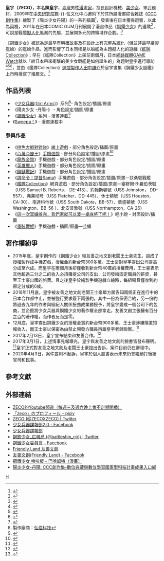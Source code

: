 {{expand|time=2016-5-24}}
{{copy edit|time=2016-5-24}}
{{Infobox 漫画家|姓名=皇宇<br>（ZECO）|本名=陳皇宇|出生地點=|國籍={{ROC-TW}}|出生日期=|職業=[[漫画家|漫画家]]|活躍時期=|類型=[[少年漫画|少年漫画]]|代表作=《[[少女兵器(Girl_Arms)|少女兵器(Girl Arms)]]》系列<br>《[[钢铁少女|鋼鐵少女]]》系列|獎項=}}

'''皇宇（ZECO）'''，本名'''陳皇宇'''，[[臺灣|臺灣]]男性[[漫畫家|漫畫家]]，擅長設計機械、[[美少女|美少女]]、軍武題材，2009年在[[中央研究院|中央研究院]]數-{}-位文化中心邀約下於其所屬漫畫綜合雜誌《[[CCC創作集|CCC創作集]]》繪製了《陽炎少女丹陽》的一系列插圖<ref>{{Cite news|url=http://digitalarchives.tw/Theme/CCC/CCC2/CCC2_b.jsp|title=陽炎少女-丹陽: CCC創作集-數位典藏與數位學習國家型科技計畫成果入口網|language=zh-tw|publisher=典藏台灣 Taiwan Digitalarchives|author=典藏台灣|accessdate=2016-05-24|archive-date=2016-05-17|archive-url=https://web.archive.org/web/20160517024924/http://digitalarchives.tw/Theme/CCC/CCC2/CCC2_b.jsp|dead-url=no}}</ref>，發表後在日本獲得迴響，以此為契機，2011年在日本COMIC GUM月刊展開了漫畫作品《[[钢铁少女|鋼鐵少女]]》的連載<ref>{{Cite news|url=http://gnn.gamer.com.tw/6/55816.html|title=彭傑《方舟奇航》及皇宇惟丞《鋼鐵少女》單行本上市簽名會登場|language=zh-tw|publisher=巴哈姆特|author=GNN 記者 阿Lu 報導|date=2011-07-24|accessdate=2016-07-05|archive-date=2016-09-20|archive-url=https://web.archive.org/web/20160920054606/http://gnn.gamer.com.tw/6/55816.html|dead-url=no}}</ref>，可說是戰艦[[擬人化|擬人化]]風潮的先驅，並展開多元的跨領域作企劃。<ref>{{Cite news|url=http://www.friendly-land.com/tw/author.php?uid=4|title=皇宇（ZECO）|language=zh-tw|publisher=友善文創|author=友善文創|accessdate=2016-05-24|archive-date=2016-06-30|archive-url=https://web.archive.org/web/20160630234750/http://www.friendly-land.com/tw/author.php?uid=4|dead-url=no}}</ref>

《鋼鐵少女》被認為是最早有明確故事及在設計上有完整系統化（但並非最早繪製艦娘）的艦娘作品，進而影響了日本同樣是以船艦為主題擬人化的遊戲《[[艦隊Collection|艦隊Collection]]》；早在《艦隊Collection》上架前兩個月，日本[[網路媒體|網路媒體]][[GAME_Watch|GAME Watch]]就以「給日本帶來衝擊的美少女戰艦是如何誕生的」為題對皇宇進行專訪<ref>{{Cite news|url=https://www.facebook.com/friendlyland/posts/416527551762287|title=日本網路媒體「GAME Watch」來台專訪皇宇老師工作室\^o^/|language=zh-tw|publisher=Facebook|author=友善文創(Friendly Land)|date=2013-02-05|accessdate=2016-07-05|archive-date=2017-03-11|archive-url=https://web.archive.org/web/20170311142941/https://www.facebook.com/friendlyland/posts/416527551762287|dead-url=no}}</ref><ref>{{Cite news|url=http://game.watch.impress.co.jp/docs/interview/586302.html|title=「少女兵器」、「鋼鉄少女」作者 皇宇（ZECO）氏特別インタビュー|publisher=GAME Watch|author=中村聖司|date=2013-02-04|accessdate=2016-07-05|archive-date=2016-08-15|archive-url=https://web.archive.org/web/20160815103019/http://game.watch.impress.co.jp/docs/interview/586302.html|dead-url=no}}{{ja}}</ref><ref>{{Cite news|url=http://game.watch.impress.co.jp/docs/news/632651.html|title=「少女兵器」、「鋼鉄少女」作者 皇宇（ZECO）氏特別インタビュー 第2弾|publisher=GAME Watch|author=中村聖司|date=2014-01-28|accessdate=2016-07-05|archive-date=2016-08-15|archive-url=https://web.archive.org/web/20160815084744/http://game.watch.impress.co.jp/docs/news/632651.html|dead-url=no}}{{ja}}</ref>，並由《艦隊Collection》[[遊戲製作人|遊戲製作人]][[田中謙介|田中謙介]]於皇宇畫集《鋼鐵少女圖鑑》上市時撰寫了推薦文。<ref>{{Cite news|url=http://gnn.gamer.com.tw/6/92486.html|title=【TiCA14】皇宇《鋼鐵少女》連載再開 新畫冊由《艦隊收藏》製作人推薦《Battleship Girl》|language=zh-tw|publisher=巴哈姆特|author=GNN 記者 Jessica 報導|date=2014-02-04|accessdate=2016-05-24|archive-date=2016-05-24|archive-url=https://web.archive.org/web/20160524024902/http://gnn.gamer.com.tw/6/92486.html|dead-url=no}}</ref>

== 作品列表 ==
*《[[少女兵器(Girl_Arms)|少女兵器(Girl Arms)]]》系列<ref>製作廠商：[[弘煜科技|弘煜科技]]</ref>- 角色設定/插圖/原畫
*《陽炎少女 -丹陽-》 - 角色設定/插圖/原畫
*《[[鋼鐵少女|鋼鐵少女]]》系列 - 漫畫連載<ref>{{Cite news|url=https://www.wani.co.jp/event.php?id=4592|title=『Battleship Girl Tempest ―鋼鉄少女 嵐― （1）』ワニブックスオフィシャルサイト|publisher=WANI BOOKS ワニブックス|author=ワニブックス|accessdate=2016-05-24|archive-date=2016-06-22|archive-url=https://web.archive.org/web/20160622212141/https://www.wani.co.jp/event.php?id=4592|dead-url=no}}{{ja}}</ref>
*《[[Sweepa！|Sweepa！]]》 - 漫畫連載中

=== 參與作品 ===
*《[[桃色大戦對對碰|桃色大戦對對碰]]》[[線上遊戲|線上遊戲]] - 部分角色設定/插圖/原畫
*《[[百萬亞瑟王|百萬亞瑟王]]》[[手機遊戲|手機遊戲]] - 部分角色設定/插圖/原畫<ref>{{Cite news|url=http://gnn.gamer.com.tw/3/79513.html|title=《百萬亞瑟王》與《少女兵器》跨界合作 下波改版推出 6 款兵器娘卡牌《拡散性ミリオンアーサー》|language=zh-tw|publisher=巴哈姆特|author=GNN 記者 Jerry 報導|date=2013-04-26|accessdate=2016-05-24|archive-date=2016-08-21|archive-url=https://web.archive.org/web/20160821215539/http://gnn.gamer.com.tw/3/79513.html|dead-url=no}}</ref>
*《[[龍族金幣|龍族金幣]]》手機遊戲 - 部分角色設定/插圖/原畫
*《[[英雄獵人|英雄獵人]]》手機遊戲 - 部分角色設定/插圖/原畫
*《[[鎖鏈戰記|鎖鏈戰記]]》手機遊戲 - 部分角色設定/插圖/原畫
*《[[請命令！提督Sama|請命令！提督Sama]]》手機遊戲 - 部分角色設定/插圖/原畫—扶桑號戰艦
*《[[艦隊Collection|艦隊Collection]]》網頁遊戲 - 部分角色設定/插圖/原畫—塞繆爾·B·羅伯茨號（USS Samuel B. Roberts， DE-413）、約翰斯頓號（USS Johnston， DD-557）、弗莱彻号（USS Fletcher，DD-445）、休士頓號（USS Houston，CA-30）、南達科他號（USS South Dakota，BB-57）、華盛頓號（USS Washington，BB-56 ）、北安普敦號（USS Northampton，CA-26）
*《[[這一次冥婚辦完，我們家就可以湊一桌麻將了呢！|這一次冥婚辦完，我們家就可以湊一桌麻將了呢！]]》輕小說 - 封面設計/插圖
*《[[重裝戰姬|重裝戰姬]]》手機遊戲 - 插圖/原畫—芸媚

== 著作權紛爭 ==
*2015年底，皇宇創作的《鋼鐵少女》經友善之地文創老闆王士豪先生，談成了授權製作成手機遊戲，授權金約新台幣300多萬，王士豪對皇宇提出公司提高分成至六成。而皇宇在兩個月後卻僅收到新台幣40萬的授權費用，王士豪表示其他超過三分之二的收入必須攤提公司的支出，公司發給固定職員的薪資，甚至王士豪出國的旅費。且之後皇宇於繪製手機遊戲立繪時，每組稿費僅收到約原定分成的6成。
*2016年11月底，皇宇被友善之地文創老闆王士豪單方面告知兩個正在進行中的日本合作都中止，並被強行要求簽下兩張約，其中一份為保密合約，另一份約將過去九年的作者與經紀人關係扭曲成業務授予，將皇宇變成一個公司下的包商，並企圖將少女兵器與鋼鐵少女的著作權全部拿走，友善文創主張擁有百分之百的著作權，而作者反而是零。
*12月底，皇宇查出鋼鐵少女的授權金實約新台幣900多萬，王士豪涉嫌隱匿短報收入，而王士豪以保密為由禁止開發方職員再跟皇宇老師聯繫。<ref>{{Cite news|url=https://www.facebook.com/girlarms/posts/913767762098825|title=身為創作者，不想掀起這種事情|language=zh-tw|publisher=Facebook|author=皇宇}}</ref>
*2017年2月13日，皇宇宣布結束和友善合作。<ref>{{Cite news|url=https://www.facebook.com/girlarms/posts/903853769756891|title=我（筆名：皇宇、ZECO）已結束與「友善之地文創開發有限公司」的合作關係|language=zh-tw|publisher=Facebook|author=皇宇}}</ref>
*2017年3月1日，上述情事見報曝光，皇宇與友善之地文創的臉書皆發布聲明。<ref>{{Cite news|url=http://news.ltn.com.tw/news/life/paper/1082103|title=血汗創作？ 漫畫家控經紀公司少給錢|language=zh-tw|publisher=自由時報|author=自由時報|accessdate=2017-07-05|archive-date=2017-07-05|archive-url=https://web.archive.org/web/20170705200053/http://news.ltn.com.tw/news/life/paper/1082103|dead-url=no}}</ref>皇宇正式對友善之地文創及老闆王士豪提出告訴，案件目前仍在審理中。
*2020年4月3日，案件宣判不起訴，皇宇於個人臉書表示未來仍會繼續打後續官司和民事。

== 參考文獻 ==
<references />

== 外部連結 ==
* [https://www.youtube.com/user/zeco4649 ZECO的Youtube頻道（每週三及週六晚上會不定期開播）]
* [http://www.pixiv.net/member.php?id=74865 「zeco」のプロフィール - pixiv] {{Wayback|url=http://www.pixiv.net/member.php?id=74865 |date=20160617124212 }}
* [https://twitter.com/ZECOXZECO ZECO (@ZECOXZECO) | Twitter] {{Wayback|url=https://twitter.com/ZECOXZECO |date=20180701045725 }}
* [https://www.facebook.com/girlarms/ 少女兵器諜報部2.0 - Facebook] {{Wayback|url=https://www.facebook.com/girlarms/ |date=20170315014908 }}
* [http://girlarms.exblog.jp/ 少女兵器諜報部] {{Wayback|url=http://girlarms.exblog.jp/ |date=20160611211157 }}
* [https://twitter.com/battleship_girl 鋼鉄少女_広報局 (@battleship_girl) | Twitter] {{Wayback|url=https://twitter.com/battleship_girl |date=20170726230212 }}
* [http://www.facebook.com/battleshipgirl1/ 鋼鐵少女委員會 - Facebook] {{Wayback|url=http://www.facebook.com/battleshipgirl1/ |date=20170510195942 }}
* [http://www.friendly-land.com/ Friendly Land 友善文創] {{Wayback|url=http://www.friendly-land.com/ |date=20160527055151 }}
* [https://www.facebook.com/friendlyland 友善文創(Friendly Land) - Facebook] {{Wayback|url=https://www.facebook.com/friendlyland |date=20151217101723 }}
* [http://forum.gamer.com.tw/A.php?bsn=43733 鋼鐵少女 哈啦板 - 巴哈姆特（漫畫）] {{Wayback|url=http://forum.gamer.com.tw/A.php?bsn=43733 |date=20160517103015 }}
* [http://digitalarchives.tw/Theme/CCC/CCC2/CCC2_b.jsp 陽炎少女-丹陽: CCC創作集-數位典藏與數位學習國家型科技計畫成果入口網] {{Wayback|url=http://digitalarchives.tw/Theme/CCC/CCC2/CCC2_b.jsp |date=20160517024924 }}

[[Category:臺灣漫畫家|H]]
